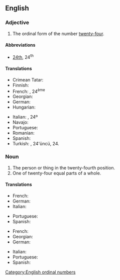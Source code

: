 ==English==

===Adjective===
{{en-adj|-}}

# The ordinal form of the number [[twenty-four]].

====Abbreviations====
* [[24th]], 24<sup>th</sup>

====Translations====
{{trans-top|the ordinal form of the number twenty-four}}
* Crimean Tatar: {{t|crh|yigirmi dörtünci}}
* Finnish: {{t|fi|kahdeskymmenesneljäs}}
* French: {{t+|fr|vingt-quatrième}}, 24<sup>ème</sup>
* Georgian: {{t|ka|ოცდამეოთხე}}
* German: {{t|de|vierundzwanzigste}}
* Hungarian: {{t+|hu|huszonnegyedik}}
{{trans-mid}}
* Italian: {{t|it|ventiquattresimo}}, 24º
* Navajo: {{t|nv|naadįįdį́į́ʼ góneʼ}}
* Portuguese: {{t|pt|vigésimo quarto}}
* Romanian: {{t|ro|douăzeci și patrulea}}
* Spanish: {{t|es|vigésimo cuarto}}
* Turkish: {{t|tr|yirmi dördüncü}}, 24'üncü, 24.
{{trans-bottom}}

===Noun===
{{en-noun}}

# The person or thing in the twenty-fourth position.
# One of twenty-four equal parts of a whole.

====Translations====
{{trans-top|person or thing in the twenty-fourth position}}
* French: {{t+|fr|vingt-quatrième|m|f}}
* German: {{t|de|vierundzwanzigste}}
* Italian: {{t|it|ventiquattresimo|m}}
{{trans-mid}}
* Portuguese: {{t|pt|vigésimo quarto}}
* Spanish: {{t|es|vigésimo cuarto}}
{{trans-bottom}}

{{trans-top|one of twenty-four equal parts of a whole}}
* French: {{t+|fr|vingt-quatrième|m}}
* Georgian: {{t|ka|ოცდამეოთხედი}}
* German: {{t|de|vierundzwanzigste}}
{{trans-mid}}
* Italian: {{t|it|ventiquattresimo|m}}
* Portuguese: {{t|pt|vinte e quatro avos}}
* Spanish: {{t|es|vigésimo cuarto}}
{{trans-bottom}}

[[Category:English ordinal numbers]]
